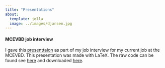 ---
title: "Presentations"
about:
  template: jolla
  image: ../images/djansen.jpg
---

#### MCEVBD job interview

I gave this <a href="../files/MCEVBD_presentation.pdf  ">presenttaion</a> as part of my job interview for my current job at the MCEVBD. This presentation was made with LaTeX. The raw code can be found see <a href="../files/MCEVBD_presentation_code.pdf">here</a> and downloaded [here](./MCEVBD_interview/JansenD_presentation.Rtex).
